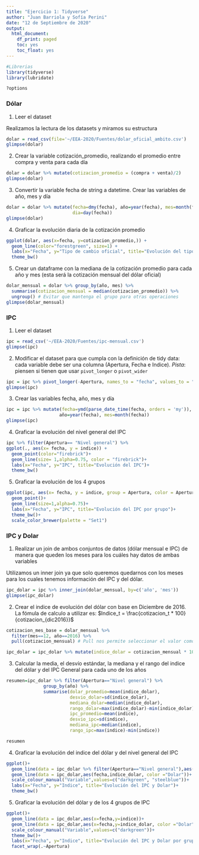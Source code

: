 ```yaml
---
title: "Ejercicio 1: Tidyverse"
author: "Juan Barriola y Sofía Perini"
date: "12 de Septiembre de 2020"
output:
  html_document:
    df_print: paged
    toc: yes
    toc_float: yes
---
```


<style type="text/css">
div.main-container {
  max-width: 1600px;
  margin-left: auto;
  margin-right: auto;
}
</style>


```r
#Librerias
library(tidyverse)
library(lubridate)

```


```r
?options
```

### Dólar

1. Leer el dataset

Realizamos la lectura de los datasets y miramos su estructura

```r
dolar = read_csv(file='~/EEA-2020/Fuentes/dolar_oficial_ambito.csv')
glimpse(dolar)
```

2. Crear la variable cotización_promedio, realizando el promedio entre compra y venta para cada día

```r
dolar = dolar %>% mutate(cotizacion_promedio = (compra + venta)/2)
glimpse(dolar)
```

3. Convertir la variable fecha de string a datetime. Crear las variables de año, mes y día 

```r
dolar = dolar %>% mutate(fecha=dmy(fecha), año=year(fecha), mes=month(fecha),
                         dia=day(fecha))
glimpse(dolar)
```

4. Graficar la evolución diaria de la cotización promedio

```r
ggplot(dolar, aes(x=fecha, y=cotizacion_promedio,)) +
  geom_line(color="forestgreen", size=1) +
  labs(x="Fecha", y="Tipo de cambio oficial", title="Evolución del tipo de cambio oficial")+
  theme_bw()
```

5. Crear un dataframe con la mediana de la cotización promedio para cada año y mes (esta será la cotización mensual del dólar oficial)

```r
dolar_mensual = dolar %>% group_by(año, mes) %>%
  summarise(cotizacion_mensual = median(cotizacion_promedio)) %>% 
  ungroup() # Evitar que mantenga el grupo para otras operaciones
glimpse(dolar_mensual)
```


### IPC

1. Leer el dataset 

```r
ipc = read_csv('~/EEA-2020/Fuentes/ipc-mensual.csv')
glimpse(ipc)
```

2. Modificar el dataset para que cumpla con la definición de tidy data: cada variable debe ser una columna (Apertura, Fecha e Indice). *Pista*: piensen si tienen que usar `pivot_longer` o `pivot_wider`

```r
ipc = ipc %>% pivot_longer(-Apertura, names_to = "fecha", values_to = "indice")
glimpse(ipc)
```

3. Crear las variables fecha, año, mes y día

```r
ipc = ipc %>% mutate(fecha=ymd(parse_date_time(fecha, orders = 'my')),
                    año=year(fecha), mes=month(fecha))
glimpse(ipc)
```

4. Graficar la evolución del nivel general del IPC

```r
ipc %>% filter(Apertura== "Nivel general") %>% 
ggplot(., aes(x= fecha, y = indice)) +
  geom_point(color="firebrick")+
  geom_line(size= 1,alpha=0.75, color = "firebrick")+
  labs(x="Fecha", y="IPC", title="Evolución del IPC")+
  theme_bw()
```

5. Graficar la evolución de los 4 grupos

```r
ggplot(ipc, aes(x= fecha, y = indice, group = Apertura, color = Apertura )) +
  geom_point()+
  geom_line(size=1,alpha=0.75)+
  labs(x="Fecha", y="IPC", title="Evolución del IPC por grupo")+
  theme_bw()+
  scale_color_brewer(palette = "Set1")
```

### IPC y Dolar 

1. Realizar un join de ambos conjuntos de datos (dólar mensual e IPC) de manera que queden los meses para los cuáles hay datos de ambas variables 

Utilizamos un inner join ya que solo queremos quedarnos con los meses para los cuales tenemos información del IPC y del dólar.

```r
ipc_dolar = ipc %>% inner_join(dolar_mensual, by=c('año', 'mes'))
glimpse(ipc_dolar)
```

2. Crear el indice de evolución del dólar con base en Diciembre de 2016. La fómula de calculo a utilizar es:
$Indice_t = \frac{cotizacion_t * 100}{cotizacion_{dic2016}}$

```r

cotizacion_mes_base = dolar_mensual %>%
  filter(mes==12, año==2016) %>%
  pull(cotizacion_mensual) # Pull nos permite seleccionar el valor como un número, select lo traería como un dataframe 

ipc_dolar = ipc_dolar %>% mutate(indice_dolar = cotizacion_mensual * 100 / cotizacion_mes_base)
```

3. Calcular la media, el desvío estándar, la mediana y el rango del indice del dólar y del IPC General para cada uno de los años

```r
resumen=ipc_dolar %>% filter(Apertura=="Nivel general") %>%
              group_by(año) %>% 
              summarise(dolar_promedio=mean(indice_dolar),
                        desvio_dolar=sd(indice_dolar),
                        mediana_dolar=median(indice_dolar),
                        rango_dolar=max(indice_dolar)-min(indice_dolar),
                        ipc_promedio=mean(indice),
                        desvio_ipc=sd(indice),
                        mediana_ipc=median(indice),
                        rango_ipc=max(indice)-min(indice))

resumen
```

4. Graficar la evolución del indice del dólar y del nivel general del IPC 

```r
ggplot()+
  geom_line(data = ipc_dolar %>% filter(Apertura=="Nivel general"),aes(x=fecha,y=indice, color ="IPC Nivel general"))+
  geom_line(data = ipc_dolar,aes(fecha,indice_dolar, color ="Dolar"))+
  scale_colour_manual("Variable",values=c("darkgreen", "steelblue"))+
  labs(x="Fecha", y="Indice", title="Evolución del IPC y Dolar")+
  theme_bw()

```

5. Graficar la evolución del dólar y de los 4 grupos de IPC

```r
ggplot()+
  geom_line(data = ipc_dolar,aes(x=fecha,y=indice))+
  geom_line(data = ipc_dolar,aes(x=fecha,y=indice_dolar, color ="Dolar"))+
  scale_colour_manual("Variable",values=c("darkgreen"))+
  theme_bw()+
  labs(x="Fecha", y="Indice", title="Evolución del IPC y Dolar por grupo")+
  facet_wrap(.~Apertura)

```

